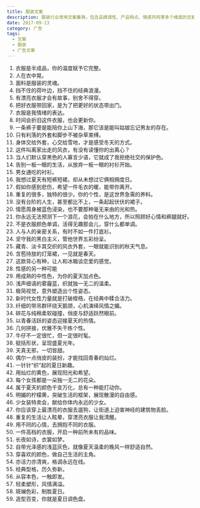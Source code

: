 ```yaml
---
title: 服装文案
description: 服装行业常用文案集锦，包含品牌调性、产品特点、情感共鸣等多个维度的文案表达
date: 2017-09-13
category: 广告
tags:
  - 文案
  - 服装
  - 广告文案
---
```


1. 衣服是半成品，你的温度赋予它完整。
2. 人在衣中晃。
3. 面料是服装的灵魂。
4. 挡不住的荷叶边，挡不住的经典浪漫。
5. 有漂亮衣服才会有故事，别舍不得穿。
6. 把好衣服带回家，是为了把更好的状态带出门。
7. 衣服是我情绪的表达。
8. 时间会折旧这件衣服，也会更新你。
9. 一条裤子要是能陪你上山下海，那它该是能叫姑娘忘记男友的存在。
10. 只有利落的外套和脚步不被杂草束缚。
11. 身体交给外套，心交给雪地，才是感受冬天的方式。
12. 这件叫离家出走的风衣，有没有读懂你的出离心？
13. 当人们默认穿黑色的人寡言少语，它就成了我拒绝社交的保护色。
14. 告别一板一眼的生活，从放弃一板一眼的衬衫开始。
15. 男女通吃的衬衫。
16. 我想过夏天有短裤短裙，却从未想过它俩相拥度日。
17. 假如你感到悲伤，希望一件毛衣的暖，能带你离开。
18. 重复的很多，独特的很少。你的个性，是这世界急需的养料。
19. 没有台阶的人生，甚至都比不上，一条起起伏伏的裙子。
20. 情愿周身被蓝色浸染，也不要那种毫无来由的光和热。
21. 你永远无法预测下一个浪花，会拍在什么地方，所以照顾好心情和裤腿就好。
22. 不是衣服颜色单调，活得无趣那会儿，穿什么都单调。
23. 人与人的亲密关系，有时不如一件打底衫。
24. 坚守我的黑白主义，管他世界五彩纷呈。
25. 藏青、淡卡其交织的风衣外套，一眼就能识别的秋天气息。
26. 含苞待放的灯笼裙，一见就是春天。
27. 这款背心有种，让人和冰箱谈恋爱的感觉。
28. 性感的另一种可能
29. 用成熟的中性色，为你的夏天加点色。
30. 浅声细语的雾霾蓝，织就独一无二的温柔。
31. 极简视觉，意外塑造出个性姿态。
32. 新时代女性力量就是打破桎梏，在经典中糅合活力。
33. 纤细的带吊群环绕天鹅颈，心机演绎风情之媚。
34. 碎花与纯棉柔软碰撞，俏皮与舒适跃然眼前。
35. 以青春活跃的姿态迎接夏天的热情。
36. 几何拼接，优雅不失干练个性。
37. 牛仔不一定很忙，但一定很时髦。
38. 挺括形状，呈现盛夏光年。
39. 天真无邪，一切皆甜。
40. 偶尔一点俏皮的装扮，才能找回青春的灿烂。
41. 一针针“织”起的夏日新趣。
42. 用灿烂的黄色，展现阳光和希望。
43. 每个女孩都是一朵独一无二的花朵。
44. 属于夏天的颜色千变万化，总有一种能打动你。
45. 明媚的柠檬黄，突破生活的框架，展现散漫的自由感。
46. 少女装特卖会，献给你体内永远的少女。
47. 你应该穿上最漂亮的衣服去遛狗，让街道上迫害神经的建筑物丢脸。
48. 重复的生活让人眩晕，穿漂亮衣服让我清醒。
49. 用不同的心情，去拥抱不同的衣服。
50. 一件高档的衣服，开启一种前所未有的品味。
51. 长夜如诗，衣裳如梦。
52. 自带光泽感的浅蓝灰色，就像夏天温柔的晚风一样舒适自然。
53. 穿喜欢的颜色，做自己生活的主角。
54. 亦活力亦清爽，格调永远在线。
55. 经典型格，历久弥新。
56. 从容本色，一触即发。
57. 轻柔塑形，风情满溢。
58. 斑斓色彩，制胜夏日。
59. 造型百变，你就是夏日调色盘。